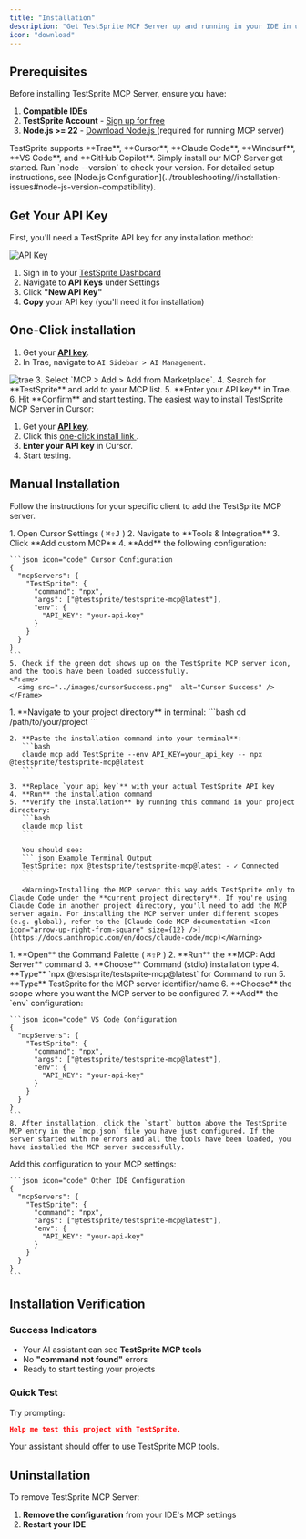 ```yaml
---
title: "Installation"
description: "Get TestSprite MCP Server up and running in your IDE in under 2 minutes."
icon: "download"
---
```


## Prerequisites

Before installing TestSprite MCP Server, ensure you have:

1. **Compatible IDEs**
2. **TestSprite Account** - [Sign up for free  <Icon icon="arrow-up-right-from-square" size={12} />](https://www.testsprite.com/auth/cognito/sign-up)
3. **Node.js >= 22** - [Download Node.js  <Icon icon="arrow-up-right-from-square" size={12} />](https://nodejs.org/) (required for running MCP server)

<AccordionGroup>
  <Accordion title="Which IDEs and editors does TestSprite support?">
    TestSprite supports **Trae**, **Cursor**, **Claude Code**, **Windsurf**, **VS Code**, and **GitHub Copilot**. Simply install our MCP Server get started.
  </Accordion>

  <Accordion title="How do I check my Node.js version?">
    Run `node --version` to check your version. For detailed setup instructions, see [Node.js Configuration](../troubleshooting//installation-issues#node-js-version-compatibility).
  </Accordion>
</AccordionGroup>


## Get Your API Key

First, you'll need a TestSprite API key for any installation method:

<Frame>
  <img src="../images/api-key.png"  alt="API Key" />
</Frame>


1. Sign in to your [TestSprite Dashboard  <Icon icon="arrow-up-right-from-square" size={12} />](https://www.testsprite.com/dashboard)
2. Navigate to **API Keys** under Settings
3. Click **"New API Key"**
4. **Copy** your API key (you'll need it for installation)

## One-Click installation

<Tabs>
<Tab title="Trae">

1. Get your [**API key**](#get-your-api-key). 
2. In Trae, navigate to `AI Sidebar > AI Management`.
  <Frame>
    <img src="../images/trae.png"  alt="trae" />
  </Frame>
3. Select `MCP > Add > Add from Marketplace`.
4. Search for **TestSprite** and add to your MCP list.
5. **Enter your API key** in Trae.
6. Hit **Confirm** and start testing.
</Tab>
<Tab title="Cursor">
The easiest way to install TestSprite MCP Server in Cursor:

1. Get your [**API key**](#get-your-api-key). 
2. Click this [one-click install link  <Icon icon="arrow-up-right-from-square" size={12} />](cursor://anysphere.cursor-deeplink/mcp/install?name=TestSprite&config=eyJjb21tYW5kIjoibnB4IEB0ZXN0c3ByaXRlL3Rlc3RzcHJpdGUtbWNwQGxhdGVzdCIsImVudiI6eyJBUElfS0VZIjoiIn19).
3. **Enter your API key** in Cursor.
4. Start testing.
</Tab>
</Tabs>

## Manual Installation

 Follow the instructions for your specific client to add the TestSprite MCP server.

<Tabs>
  <Tab title="Cursor">
     1. Open Cursor Settings ( <Tooltip tip="Cmd/Ctrl + Shift + J"><kbd>⌘⇧J</kbd></Tooltip> )
    2. Navigate to **Tools & Integration**
    3. Click **Add custom MCP**
    4. **Add** the following configuration:

    ```json icon="code" Cursor Configuration
    {
      "mcpServers": {
        "TestSprite": {
          "command": "npx",
          "args": ["@testsprite/testsprite-mcp@latest"],
          "env": {
            "API_KEY": "your-api-key"
          }
        }
      }
    }
    ```
    5. Check if the green dot shows up on the TestSprite MCP server icon, and the tools have been loaded successfully.
    <Frame>
      <img src="../images/cursorSuccess.png"  alt="Cursor Success" />
    </Frame>
  </Tab>

  <Tab title="Claude Code">
    1. **Navigate to your project directory** in terminal:
       ```bash
       cd /path/to/your/project
       ```

    2. **Paste the installation command into your terminal**:
       ```bash
       claude mcp add TestSprite --env API_KEY=your_api_key -- npx @testsprite/testsprite-mcp@latest
       ```

    3. **Replace `your_api_key`** with your actual TestSprite API key
    4. **Run** the installation command
    5. **Verify the installation** by running this command in your project directory:
       ```bash
       claude mcp list
       ```
       
       You should see:
       ``` json Example Terminal Output
       TestSprite: npx @testsprite/testsprite-mcp@latest - ✓ Connected
       ```

       <Warning>Installing the MCP server this way adds TestSprite only to Claude Code under the **current project directory**. If you're using Claude Code in another project directory, you'll need to add the MCP server again. For installing the MCP server under different scopes (e.g. global), refer to the [Claude Code MCP documentation <Icon icon="arrow-up-right-from-square" size={12} />](https://docs.anthropic.com/en/docs/claude-code/mcp)</Warning>



  </Tab>

  <Tab title="VSCode">
    1. **Open** the Command Palette ( <Tooltip tip="Cmd/Ctrl + Shift + P"><kbd>⌘⇧P</kbd></Tooltip> )
    2. **Run** the **MCP: Add Server** command
    3. **Choose** Command (stdio) installation type
    4. **Type** `npx @testsprite/testsprite-mcp@latest` for Command to run
    5. **Type** TestSprite for the MCP server identifier/name
    6. **Choose** the scope where you want the MCP server to be configured
    7. **Add** the `env` configuration:

    ```json icon="code" VS Code Configuration
    {
      "mcpServers": {
        "TestSprite": {
          "command": "npx",
          "args": ["@testsprite/testsprite-mcp@latest"],
          "env": {
            "API_KEY": "your-api-key"
          }
        }
      }
    }
    ```
    8. After installation, click the `start` button above the TestSprite MCP entry in the `mcp.json` file you have just configured. If the server started with no errors and all the tools have been loaded, you have installed the MCP server successfully.
  </Tab>

  <Tab title="Other IDEs">
    Add this configuration to your MCP settings:

    ```json icon="code" Other IDE Configuration
    {
      "mcpServers": {
        "TestSprite": {
          "command": "npx",
          "args": ["@testsprite/testsprite-mcp@latest"],
          "env": {
            "API_KEY": "your-api-key"
          }
        }
      }
    }
    ```
  </Tab>
</Tabs>


## Installation Verification

### Success Indicators
- Your AI assistant can see **TestSprite MCP tools** 
- No **"command not found"** errors  
- Ready to start testing your projects  

### Quick Test
Try prompting:
```json icon="file-lines"
Help me test this project with TestSprite.
``` 
Your assistant should offer to use TestSprite MCP tools.

## Uninstallation

To remove TestSprite MCP Server:

1. **Remove the configuration** from your IDE's MCP settings
2. **Restart your IDE**